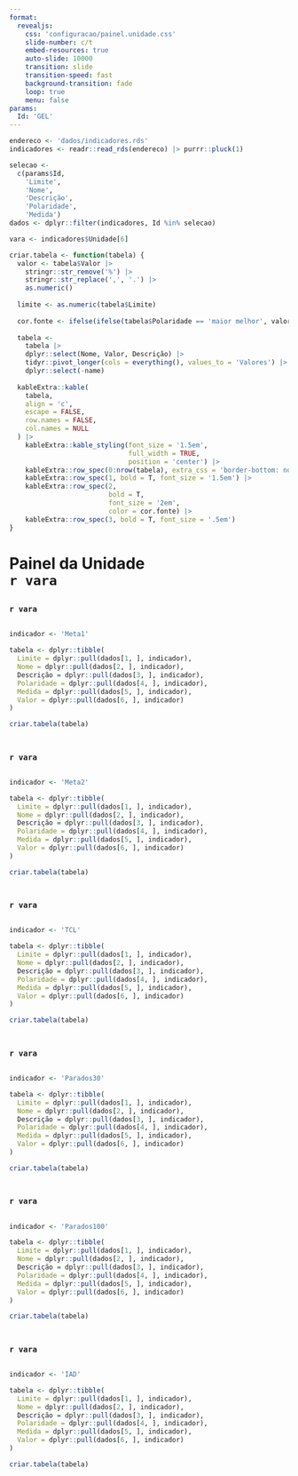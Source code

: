 ```yaml
---
format: 
  revealjs:
    css: 'configuracao/painel.unidade.css'
    slide-number: c/t
    embed-resources: true
    auto-slide: 10000
    transition: slide
    transition-speed: fast
    background-transition: fade
    loop: true
    menu: false
params:
  Id: 'GEL'
---
```


```r
endereco <- 'dados/indicadores.rds'
indicadores <- readr::read_rds(endereco) |> purrr::pluck(1)

selecao <-
  c(params$Id,
    'Limite',
    'Nome',
    'Descrição',
    'Polaridade',
    'Medida')
dados <- dplyr::filter(indicadores, Id %in% selecao)

vara <- indicadores$Unidade[6]

criar.tabela <- function(tabela) {
  valor <- tabela$Valor |>
    stringr::str_remove('%') |>
    stringr::str_replace(',', '.') |>
    as.numeric()
  
  limite <- as.numeric(tabela$Limite)
  
  cor.fonte <- ifelse(ifelse(tabela$Polaridade == 'maior melhor', valor > limite, valor < limite), 'blue', 'red')
  
  tabela <-
    tabela |>
    dplyr::select(Nome, Valor, Descrição) |>
    tidyr::pivot_longer(cols = everything(), values_to = 'Valores') |>
    dplyr::select(-name)
  
  kableExtra::kable(
    tabela,
    align = 'c',
    escape = FALSE,
    row.names = FALSE,
    col.names = NULL
  ) |>
    kableExtra::kable_styling(font_size = '1.5em',
                              full_width = TRUE,
                              position = 'center') |>
    kableExtra::row_spec(0:nrow(tabela), extra_css = 'border-bottom: none;') |>
    kableExtra::row_spec(1, bold = T, font_size = '1.5em') |>
    kableExtra::row_spec(2,
                         bold = T,
                         font_size = '2em',
                         color = cor.fonte) |>
    kableExtra::row_spec(3, bold = T, font_size = '.5em')
}
```

# Painel da Unidade <br> `r vara` {background-image="imagens/0.painel.unidade.png" background-opacity=".2"}
## {background-image="imagens/1.TJRR.png" background-opacity=".2"}
### `r vara`
::: {.columns}
::: {.column width="100%"}
```r
indicador <- 'Meta1'

tabela <- dplyr::tibble(
  Limite = dplyr::pull(dados[1, ], indicador),
  Nome = dplyr::pull(dados[2, ], indicador),
  Descrição = dplyr::pull(dados[3, ], indicador),
  Polaridade = dplyr::pull(dados[4, ], indicador),
  Medida = dplyr::pull(dados[5, ], indicador),
  Valor = dplyr::pull(dados[6, ], indicador)
)

criar.tabela(tabela)
```
:::
:::
## {background-image="imagens/1.TJRR.png" background-opacity=".2"}
### `r vara`
::: {.columns}
::: {.column width="100%"}
```r
indicador <- 'Meta2'

tabela <- dplyr::tibble(
  Limite = dplyr::pull(dados[1, ], indicador),
  Nome = dplyr::pull(dados[2, ], indicador),
  Descrição = dplyr::pull(dados[3, ], indicador),
  Polaridade = dplyr::pull(dados[4, ], indicador),
  Medida = dplyr::pull(dados[5, ], indicador),
  Valor = dplyr::pull(dados[6, ], indicador)
)

criar.tabela(tabela)
```
:::
:::
## {background-image="imagens/1.TJRR.png" background-opacity=".2"}
### `r vara`
::: {.columns}
::: {.column width="100%"}
```r
indicador <- 'TCL'

tabela <- dplyr::tibble(
  Limite = dplyr::pull(dados[1, ], indicador),
  Nome = dplyr::pull(dados[2, ], indicador),
  Descrição = dplyr::pull(dados[3, ], indicador),
  Polaridade = dplyr::pull(dados[4, ], indicador),
  Medida = dplyr::pull(dados[5, ], indicador),
  Valor = dplyr::pull(dados[6, ], indicador)
)

criar.tabela(tabela)
```
:::
:::
## {background-image="imagens/1.TJRR.png" background-opacity=".2"}
### `r vara`
::: {.columns}
::: {.column width="100%"}
```r
indicador <- 'Parados30'

tabela <- dplyr::tibble(
  Limite = dplyr::pull(dados[1, ], indicador),
  Nome = dplyr::pull(dados[2, ], indicador),
  Descrição = dplyr::pull(dados[3, ], indicador),
  Polaridade = dplyr::pull(dados[4, ], indicador),
  Medida = dplyr::pull(dados[5, ], indicador),
  Valor = dplyr::pull(dados[6, ], indicador)
)

criar.tabela(tabela)
```
:::
:::
## {background-image="imagens/1.TJRR.png" background-opacity=".2"}
### `r vara`
::: {.columns}
::: {.column width="100%"}
```r
indicador <- 'Parados100'

tabela <- dplyr::tibble(
  Limite = dplyr::pull(dados[1, ], indicador),
  Nome = dplyr::pull(dados[2, ], indicador),
  Descrição = dplyr::pull(dados[3, ], indicador),
  Polaridade = dplyr::pull(dados[4, ], indicador),
  Medida = dplyr::pull(dados[5, ], indicador),
  Valor = dplyr::pull(dados[6, ], indicador)
)

criar.tabela(tabela)
```
:::
:::
## {background-image="imagens/1.TJRR.png" background-opacity=".2"}
### `r vara`
::: {.columns}
::: {.column width="100%"}
```r
indicador <- 'IAD'

tabela <- dplyr::tibble(
  Limite = dplyr::pull(dados[1, ], indicador),
  Nome = dplyr::pull(dados[2, ], indicador),
  Descrição = dplyr::pull(dados[3, ], indicador),
  Polaridade = dplyr::pull(dados[4, ], indicador),
  Medida = dplyr::pull(dados[5, ], indicador),
  Valor = dplyr::pull(dados[6, ], indicador)
)

criar.tabela(tabela)
```
:::
:::
